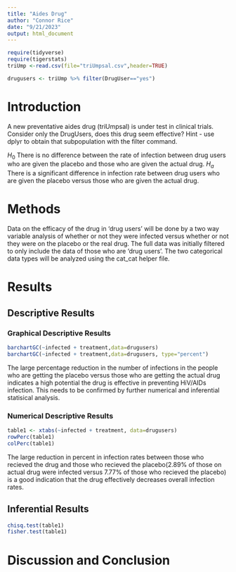 ```yaml
---
title: "Aides Drug"
author: "Connor Rice"
date: "9/21/2023"
output: html_document
---
```


```r
require(tidyverse)
require(tigerstats)
triUmp <-read.csv(file="triUmpsal.csv",header=TRUE)

drugusers <- triUmp %>% filter(DrugUser=="yes")
```

# Introduction

<!--In this section you explain what you are trying to show.  Where did the data come from?  What is the research or other question you are trying to answer?.  If you skimp in this section expect to be marked down in your grade. Paint a picture of the project a couple of paragraphs is expected!-->

A new  preventative aides drug (triUmpsal) is under test in clinical trials. Consider only the DrugUsers, does this drug seem effective?  Hint - use dplyr to obtain that subpopulation with the filter command.

$H_0$ There is no difference between the rate of infection between drug users who are given the placebo and those who are given the actual drug.
$H_a$ There is a significant difference in infection rate between drug users who are given the placebo versus those who are given the actual drug.


# Methods

<!--Decide on your methods:  use "variable analysis" or other appropriate descriptors.  Make sure to choose at least one graphical method and at least one numerical method. Discuss what data manipulations may be needed for example subsetting or other binning procedures and what sort of graphical displays and inferential tools will be used!-->

Data on the efficacy of the drug in 'drug users' will be done by a two way variable analysis of whether or not they were infected versus whether or not they were on the placebo or the real drug. The full data was initially filtered to only include the data of those who are 'drug users'. The two categorical data types will be analyzed using the cat_cat helper file.

# Results

<!--Divide this section into two sub-sections:  One for your descriptive  results and one for your inferential results.!-->

## Descriptive Results

### Graphical Descriptive Results

<!--Graphical results here.  Make sure to show your code.  Provide appropriate labels for axes, giving units if possible, and provide a good title for the graph, too.  Use the graphical results to describe the patterns if any that exist in the data as focused toward the research question. Bottom line is to explain the features of the graph that are relevant to conforming or departing to what is expected by your null hypothesis !-->

```r
barchartGC(~infected + treatment,data=drugusers)
barchartGC(~infected + treatment,data=drugusers, type="percent")

```

The large percentage reduction in the number of infections in the people who are getting the placebo versus those who are getting the actual drug indicates a high potential the drug is effective in preventing HiV/AIDs infection. This needs to be confirmed by further numerical and inferential statisical analysis.

### Numerical Descriptive Results

<!--Numerical results go here. Use the numerical results to describe the patterns if any that exist in the data as focused toward the research question!-->

```r
table1 <- xtabs(~infected + treatment, data=drugusers)
rowPerc(table1)
colPerc(table1)
```

The large reduction in percent in infection rates between those who recieved the drug and those who recieved the placebo(2.89% of those on actual drug were infected versus 7.77% of those who recieved the placebo) is a good indication that the drug effectively decreases overall infection rates.

## Inferential Results

<!--State hypothesis clearly.  Make sure your discussion of the inferential test covers all the aspects that the test output produces, such as test statistic, p-value etc.  Make a decision about the null hypothesis, explain the assumptions on which the selected test/procedure was based, and why the chosen procedure satisfys the assumptions and is appropriate to answer the research question!-->

```r
chisq.test(table1)
fisher.test(table1)
```



# Discussion and Conclusion

<!--Discussion and conclusion here.  If you found a relationship be sure to consider whether the relationship occurs because one of the variables causes the other, or whether they perhasps are related for some other reason.  Watch the chapter 6 videos from the GeorgeTown videos collection.!-->
